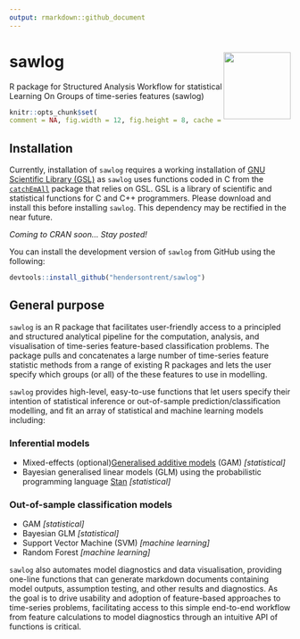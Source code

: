 ```yaml
---
output: rmarkdown::github_document
---
```


# sawlog <img src="man/figures/logo.png" align="right" width="120" />

R package for Structured Analysis Workflow for statistical Learning On Groups of time-series features (sawlog)

```r
knitr::opts_chunk$set(
comment = NA, fig.width = 12, fig.height = 8, cache = FALSE)
```

## Installation

Currently, installation of `sawlog` requires a working installation of [GNU Scientific Library (GSL)](https://www.gnu.org/software/gsl/) as `sawlog` uses functions coded in C from the [`catchEmAll`](https://github.com/hendersontrent/catchEmAll) package that relies on GSL. GSL is a library of scientific and statistical functions for C and C++ programmers. Please download and install this before installing `sawlog`. This dependency may be rectified in the near future.

*Coming to CRAN soon... Stay posted!*

You can install the development version of `sawlog` from GitHub using the following:

```r
devtools::install_github("hendersontrent/sawlog")
```

## General purpose

`sawlog` is an R package that facilitates user-friendly access to a principled and structured analytical pipeline for the computation, analysis, and visualisation of time-series feature-based classification problems. The package pulls and concatenates a large number of time-series feature statistic methods from a range of existing R packages and lets the user specify which groups (or all) of the these features to use in modelling.

`sawlog` provides high-level, easy-to-use functions that let users specify their intention of statistical inference or out-of-sample prediction/classification modelling, and fit an array of statistical and machine learning models including:

### Inferential models

* Mixed-effects (optional)[Generalised additive models](https://en.wikipedia.org/wiki/Generalized_additive_model) (GAM) *[statistical]*
* Bayesian generalised linear models (GLM) using the probabilistic programming language [Stan](https://mc-stan.org) *[statistical]*

### Out-of-sample classification models

* GAM *[statistical]*
* Bayesian GLM *[statistical]*
* Support Vector Machine (SVM) *[machine learning]*
* Random Forest *[machine learning]*

`sawlog` also automates model diagnostics and data visualisation, providing one-line functions that can generate markdown documents containing model outputs, assumption testing, and other results and diagnostics. As the goal is to drive usability and adoption of feature-based approaches to time-series problems, facilitating access to this simple end-to-end workflow from feature calculations to model diagnostics through an intuitive API of functions is critical.
